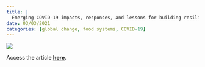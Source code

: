```yaml
---
title: |
  Emerging COVID-19 impacts, responses, and lessons for building resilience in the seafood system
date: 03/03/2021
categories: [global change, food systems, COVID-19]
---
```


![](love-et-al-2021.jpg)

Access the article [**here**](https://doi.org/10.1016/j.gfs.2021.100494).

